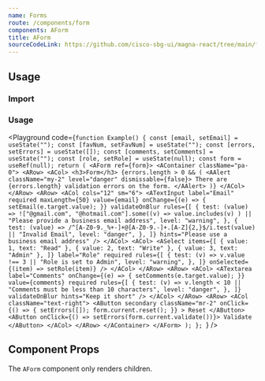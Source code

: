 ```yaml
---
name: Forms
route: /components/form
components: AForm
title: AForm
sourceCodeLink: https://github.com/cisco-sbg-ui/magna-react/tree/main/framework/components/AForm
---
```


## Usage

### Import

<ComponentImport components="AForm" />

### Usage

<Playground
  code={`function Example() {
  const [email, setEmail] = useState("");
  const [favNum, setFavNum] = useState("");
  const [errors, setErrors] = useState([]);
  const [comments, setComments] = useState("");
  const [role, setRole] = useState(null);
  const form = useRef(null);
  return (
    <AForm ref={form}>
      <AContainer className="pa-0">
        <ARow>
          <ACol>
            <h3>Form</h3>
            {errors.length > 0 && (
              <AAlert className="my-2" level="danger" dismissable={false}>
                There are {errors.length} validation errors on the form.
              </AAlert>
            )}
          </ACol>
        </ARow>
        <ARow>
          <ACol cols="12" sm="6">
            <ATextInput
              label="Email"
              required
              maxLength={50}
              value={email}
              onChange={(e) => {
                setEmail(e.target.value);
              }}
              validateOnBlur
              rules={[
                {
                  test: (value) =>
                    !["@gmail.com", "@hotmail.com"].some((v) =>
                      value.includes(v)
                    ) || "Please provide a business email address",
                  level: "warning",
                },
                {
                  test: (value) =>
                    /^[A-Z0-9._%+-]+@[A-Z0-9.-]+.[A-Z]{2,}$/i.test(value) ||
                    "Invalid Email",
                  level: "danger",
                },
              ]}
              hints="Please use a business email address"
            />
          </ACol>
          <ACol>
            <ASelect
              items={[
                { value: 1, text: "Read" },
                { value: 2, text: "Write" },
                { value: 3, text: "Admin" },
              ]}
              label="Role"
              required
              rules={[
                {
                  test: (v) => v.value !== 3 || "Role is set to Admin",
                  level: "warning",
                },
              ]}
              onSelected={(item) => setRole(item)}
            />
          </ACol>
        </ARow>
        <ARow>
          <ACol>
            <ATextarea
              label="Comments"
              onChange={(e) => {
                setComments(e.target.value);
              }}
              value={comments}
              required
              rules={[
                {
                  test: (v) =>
                    v.length < 10 || "Comments must be less than 10 characters",
                  level: "danger",
                },
              ]}
              validateOnBlur
              hints="Keep it short"
            />
          </ACol>
        </ARow>
        <ARow>
          <ACol className="text-right">
            <AButton
              secondary
              className="mr-2"
              onClick={() => {
                setErrors([]);
                form.current.reset();
              }}
            >
              Reset
            </AButton>
            <AButton onClick={() => setErrors(form.current.validate())}>
              Validate
            </AButton>
          </ACol>
        </ARow>
      </AContainer>
    </AForm>
  );
};
  `}
/>

## Component Props

The `AForm` component only renders children.

<Props of="AForm" />
